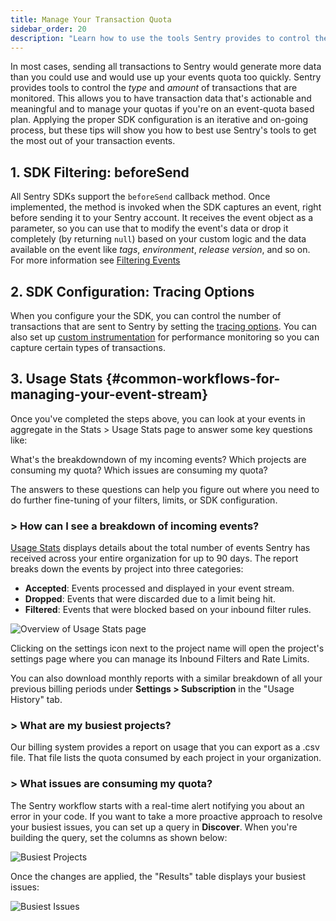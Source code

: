 ```yaml
---
title: Manage Your Transaction Quota
sidebar_order: 20
description: "Learn how to use the tools Sentry provides to control the _type_ and _amount_ of transactions that are monitored."
---
```


In most cases, sending all transactions to Sentry would generate more data than you could use and would use up your events quota too quickly. Sentry provides tools to control the _type_ and _amount_ of transactions that are monitored. This allows you to have transaction data that's actionable and meaningful and to manage your quotas if you're on an event-quota based plan. Applying the proper SDK configuration is an iterative and on-going process, but these tips will show you how to best use Sentry's tools to get the most out of your transaction events.

## 1. SDK Filtering: beforeSend

All Sentry SDKs support the `beforeSend` callback method. Once implemented, the method is invoked when the SDK captures an event, right before sending it to your Sentry account. It receives the event object as a parameter, so you can use that to modify the event's data or drop it completely (by returning `null`) based on your custom logic and the data available on the event like _tags_, _environment_, _release version_, and so on. For more information see [Filtering Events](/platform-redirect/?next=/configuration/filtering/)

## 2. SDK Configuration: Tracing Options

When you configure your the SDK, you can control the number of transactions that are sent to Sentry by setting the [tracing options](/platform-redirect/?next=/configuration/option/#tracing-options). You can also set up [custom instrumentation](/platform-redirect/?next=/performance/instrumentation/custom-instrumentation/) for performance monitoring so you can capture certain types of transactions.

## 3. Usage Stats {#common-workflows-for-managing-your-event-stream}

Once you've completed the steps above, you can look at your events in aggregate in the Stats > Usage Stats page to answer some key questions like:

What's the breakdowndown of my incoming events?
Which projects are consuming my quota?
Which issues are consuming my quota?

The answers to these questions can help you figure out where you need to do further fine-tuning of your filters, limits, or SDK configuration.

### > **How can I see a breakdown of incoming events?**

[Usage Stats](/product/stats/#usage-stats) displays details about the total number of events Sentry has received across your entire organization for up to 90 days. The report breaks down the events by project into three categories:

- **Accepted**: Events processed and displayed in your event stream.
- **Dropped**: Events that were discarded due to a limit being hit.
- **Filtered**: Events that were blocked based on your inbound filter rules.

![Overview of Usage Stats page](../../stats/usage-stats.png)

Clicking on the settings icon next to the project name will open the project's settings page where you can manage its Inbound Filters and Rate Limits.

You can also download monthly reports with a similar breakdown of all your previous billing periods under **Settings > Subscription** in the "Usage History" tab.

### > **What are my busiest projects?**

Our billing system provides a report on usage that you can export as a .csv file. That file lists the quota consumed by each project in your organization.

### > **What issues are consuming my quota?**

The Sentry workflow starts with a real-time alert notifying you about an error in your code. If you want to take a more proactive approach to resolve your busiest issues, you can set up a query in **Discover**. When you're building the query, set the columns as shown below:

![Busiest Projects](manage-event-stream-02.png)

Once the changes are applied, the "Results" table displays your busiest issues:

![Busiest Issues](manage-event-stream-10.png)
